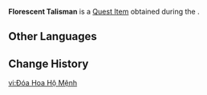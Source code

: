 {{Item Infobox
|id           = 101954
|image        = Item Florescent Talisman.png
|type         = Quest Items
|description  = A talisman woven with childish skills. Its meaning remains unknown. The [[Dendro]] energy in it keeps the flower fresh for a long time. But apart from that, there is nothing special about this talisman.
|source1      = [[Courage Is in the Heart]]
}}
'''Florescent Talisman''' is a [[Quest Item]] obtained during the {{Quest|Courage Is in the Heart}}.

==Other Languages==
{{Other Languages
|default_hidden = 1
|en      = Florescent Talisman
|zhs     = 花朵护身符
|zhs_rm  = Huāduǒ Hùshēnfú
|zht     = 花朵護身符
|zht_rm  = Huāduǒ Hùshēnfú
|ja      = 花の御守り
|ja_rm   = Hana no Omamori
|ko      = 꽃으로 만든 호신 부적
|ko_rm   = Kkot'euro Mandeun Hosin Bujeok
|es      = Amuleto floral de la valentía
|fr      = Talisman de fleurs
|ru      = Цветочный амулет
|th      = เครื่องรางดอกไม้
|th_rm   = 
|vi      = Đóa Hoa Hộ Mệnh
|de      = Blumentalisman
|id      = Florescent Talisman
|pt      = Amuleto de Flores
|tr      = Çiçeklenme Tılsımı
|it      = Talismano floreale
}}

==Change History==
{{Change History|3.0}}

[[vi:Đóa Hoa Hộ Mệnh]]